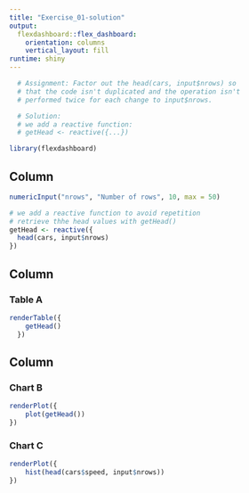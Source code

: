 ```yaml
---
title: "Exercise_01-solution"
output: 
  flexdashboard::flex_dashboard:
    orientation: columns
    vertical_layout: fill
runtime: shiny    
---
```


```r
  # Assignment: Factor out the head(cars, input$nrows) so
  # that the code isn't duplicated and the operation isn't
  # performed twice for each change to input$nrows.

  # Solution:
  # we add a reactive function:
  # getHead <- reactive({...})

library(flexdashboard)
```


Column {.sidebar}
-----------------------------------------------------------------------
```r
numericInput("nrows", "Number of rows", 10, max = 50)
```


```r
# we add a reactive function to avoid repetition
# retrieve thhe head values with getHead()
getHead <- reactive({
  head(cars, input$nrows)
})
```


Column {data-width=650}
-----------------------------------------------------------------------

### Table A

```r
renderTable({
    getHead()
  })
```

Column {data-width=350}
-----------------------------------------------------------------------

### Chart B

```r
renderPlot({
    plot(getHead())
})
```

### Chart C

```r
renderPlot({
    hist(head(cars$speed, input$nrows))
})
```


